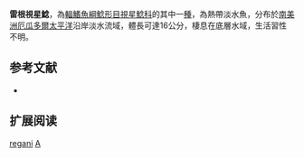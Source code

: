 {{Speciesbox
| name = 雷根視星鯰
| image = 
| image_width = 250px
| image_caption = 
| status = NE
| status_system = IUCN3.1
| genus = Astroblepus
| species = regani
| authority = [[Pellegrin|Pellegrin]], 1909
| synonyms = *''Arges regani'', Pellegrin, 1909 
}}

'''雷根視星鯰'''，為[[輻鰭魚綱|輻鰭魚綱]][[鯰形目|鯰形目]][[視星鯰科|視星鯰科]]的其中一[[種|種]]，為熱帶淡水魚，分布於[[南美洲|南美洲]][[厄瓜多爾|厄瓜多爾]][[太平洋|太平洋]]沿岸淡水流域，體長可達16公分，棲息在底層水域，生活習性不明。

==参考文献==
*{{FishBase_species|genus=Astroblepus|species=regani|year=2014|month=11}}

== 扩展阅读 ==
{{refbegin}}
{{wikispecies-inline|Astroblepus regani|雷根視星鯰}}
{{refend}}
{{Taxonbar|from=Q5850493}}

[[Category:視星鯰屬|regani]]
[[Category:1909年描述的鱼类|A]]
